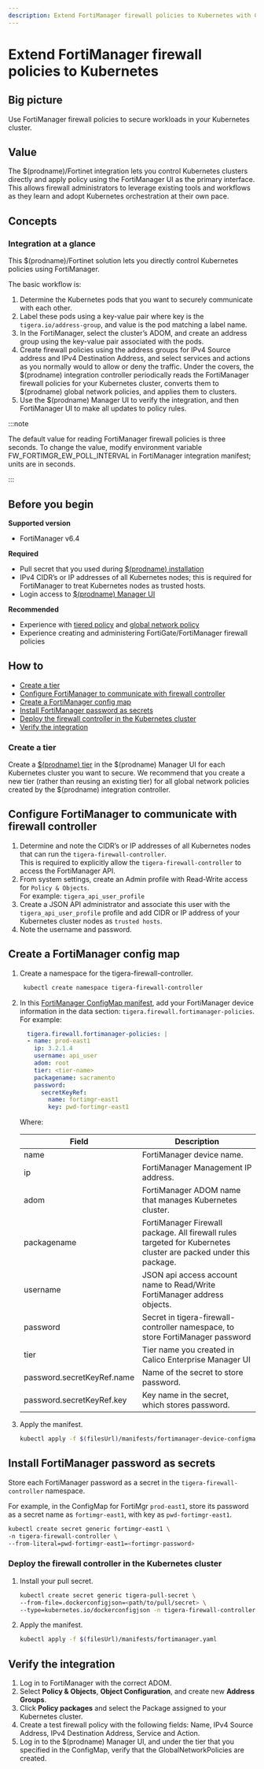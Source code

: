 ```yaml
---
description: Extend FortiManager firewall policies to Kubernetes with Calico Enterprise
---
```


# Extend FortiManager firewall policies to Kubernetes

## Big picture

Use FortiManager firewall policies to secure workloads in your Kubernetes cluster.

## Value

The $(prodname)/Fortinet integration lets you control Kubernetes clusters directly and apply policy
using the FortiManager UI as the primary interface. This allows firewall administrators to leverage existing
tools and workflows as they learn and adopt Kubernetes orchestration at their own pace.

## Concepts

### Integration at a glance

This $(prodname)/Fortinet solution lets you directly control Kubernetes policies using FortiManager.

The basic workflow is:

1. Determine the Kubernetes pods that you want to securely communicate with each other.
1. Label these pods using a key-value pair where key is the `tigera.io/address-group`, and value is the pod matching a label name.
1. In the FortiManager, select the cluster’s ADOM, and create an address group using the key-value pair associated with the pods.
1. Create firewall policies using the address groups for IPv4 Source address and IPv4 Destination Address, and select services and actions as you normally would to allow or deny the traffic. Under the covers, the $(prodname) integration controller periodically reads the FortiManager firewall policies for your Kubernetes cluster, converts them to $(prodname) global network policies, and applies them to clusters.
1. Use the $(prodname) Manager UI to verify the integration, and then FortiManager UI to make all updates to policy rules.

:::note

The default value for reading FortiManager firewall policies is three seconds. To change the value, modify environment variable FW_FORTIMGR_EW_POLL_INTERVAL in FortiManager integration manifest; units are in seconds.

:::

## Before you begin

**Supported version**

- FortiManager v6.4

**Required**

- Pull secret that you used during [$(prodname) installation](../../../getting-started/install-on-clusters/index.mdx)
- IPv4 CIDR’s or IP addresses of all Kubernetes nodes; this is required for FortiManager to treat Kubernetes nodes as trusted hosts.
- Login access to [$(prodname) Manager UI](../../../operations/cnx/access-the-manager.mdx)

**Recommended**

- Experience with [ tiered policy](../../policy-tiers/tiered-policy.mdx) and [ global network policy](../../../reference/resources/globalnetworkpolicy.mdx)
- Experience creating and administering FortiGate/FortiManager firewall policies

## How to

- [Create a tier](#create-a-tier)
- [Configure FortiManager to communicate with firewall controller](#configure-fortimanager-to-communicate-with-firewall-controller)
- [Create a FortiManager config map](#create-a-fortimanager-config-map)
- [Install FortiManager password as secrets](#install-fortimanager-password-as-secrets)
- [Deploy the firewall controller in the Kubernetes cluster](#deploy-the-firewall-controller-in-the-kubernetes-cluster)
- [Verify the integration](#verify-the-integration)

### Create a tier

Create a [$(prodname) tier](../../policy-tiers/tiered-policy.mdx) in the $(prodname) Manager UI for each Kubernetes cluster you want to secure. We recommend that you create a new tier (rather than reusing an existing tier) for all global network policies created by the $(prodname) integration controller.

## Configure FortiManager to communicate with firewall controller

1. Determine and note the CIDR’s or IP addresses of all Kubernetes nodes that can run the `tigera-firewall-controller`.  
   This is required to explicitly allow the `tigera-firewall-controller` to access the FortiManager API.
1. From system settings, create an Admin profile with Read-Write access for `Policy & Objects`.  
   For example: `tigera_api_user_profile`
1. Create a JSON API administrator and associate this user with the `tigera_api_user_profile` profile and add CIDR or IP address of your Kubernetes cluster nodes as `trusted hosts`.
1. Note the username and password.

## Create a FortiManager config map

1. Create a namespace for the tigera-firewall-controller.

   ```bash
    kubectl create namespace tigera-firewall-controller
   ```

1. In this [FortiManager ConfigMap manifest]($(filesUrl)/manifests/fortimanager-device-configmap.yaml), add your FortiManager device information in the data section: `tigera.firewall.fortimanager-policies`. For example:

   ```yaml noValidation
     tigera.firewall.fortimanager-policies: |
     - name: prod-east1
       ip: 3.2.1.4
       username: api_user
       adom: root
       tier: <tier-name>
       packagename: sacramento
       password:
         secretKeyRef:
           name: fortimgr-east1
           key: pwd-fortimgr-east1
   ```

   Where:

   | Field                      | Description                                                                                                      |
   | -------------------------- | ---------------------------------------------------------------------------------------------------------------- |
   | name                       | FortiManager device name.                                                                                        |
   | ip                         | FortiManager Management IP address.                                                                              |
   | adom                       | FortiManager ADOM name that manages Kubernetes cluster.                                                          |
   | packagename                | FortiManager Firewall package. All firewall rules targeted for Kubernetes cluster are packed under this package. |
   | username                   | JSON api access account name to Read/Write FortiManager address objects.                                         |
   | password                   | Secret in tigera-firewall-controller namespace, to store FortiManager password                                   |
   | tier                       | Tier name you created in Calico Enterprise Manager UI                                                            |
   | password.secretKeyRef.name | Name of the secret to store password.                                                                            |
   | password.secretKeyRef.key  | Key name in the secret, which stores password.                                                                   |

1. Apply the manifest.

   ```bash
   kubectl apply -f $(filesUrl)/manifests/fortimanager-device-configmap.yaml
   ```

## Install FortiManager password as secrets

Store each FortiManager password as a secret in the `tigera-firewall-controller` namespace.

For example, in the ConfigMap for FortiMgr `prod-east1`, store its password as a secret name as `fortimgr-east1`, with key as `pwd-fortimgr-east1`.

```bash
kubectl create secret generic fortimgr-east1 \
-n tigera-firewall-controller \
--from-literal=pwd-fortimgr-east1=<fortimgr-password>
```

### Deploy the firewall controller in the Kubernetes cluster

1. Install your pull secret.

   ```bash
   kubectl create secret generic tigera-pull-secret \
   --from-file=.dockerconfigjson=<path/to/pull/secret> \
   --type=kubernetes.io/dockerconfigjson -n tigera-firewall-controller
   ```

1. Apply the manifest.

   ```bash
   kubectl apply -f $(filesUrl)/manifests/fortimanager.yaml
   ```

## Verify the integration

1. Log in to FortiManager with the correct ADOM.
2. Select **Policy & Objects**, **Object Configuration**, and create new **Address Groups**.
3. Click **Policy packages** and select the Package assigned to your Kubernetes cluster.
4. Create a test firewall policy with the following fields: Name, IPv4 Source Address, IPv4 Destination Address, Service and Action.
5. Log in to the $(prodname) Manager UI, and under the tier that you specified in the ConfigMap, verify that the GlobalNetworkPolicies are created.
